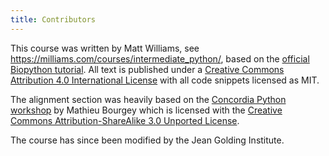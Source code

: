 ```yaml
---
title: Contributors
---
```



This course was written by Matt Williams, see <https://milliams.com/courses/intermediate_python/>, based on the [official Biopython tutorial](https://biopython.org/DIST/docs/tutorial/Tutorial.html). All text is published under a [Creative Commons Attribution 4.0 International License](https://creativecommons.org/licenses/by/4.0/) with all code snippets licensed as MIT.

The alignment section was heavily based on the [Concordia Python workshop](https://github.com/mbourgey/Concordia_Workshop_Biopython#multiple-alignment-sequences) by Mathieu Bourgey which is licensed with the [Creative Commons Attribution-ShareAlike 3.0 Unported License](http://creativecommons.org/licenses/by-sa/3.0/deed.en_US).


The course has since been modified by the Jean Golding Institute. 
